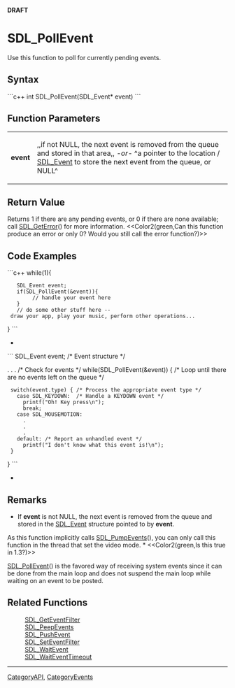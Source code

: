 <!-- pragma section-numbers off -->
<!-- pragma disable-camelcase -->
'''DRAFT'''

= SDL_PollEvent =
Use this function to poll for currently pending events.


== Syntax ==
```c++
int SDL_PollEvent(SDL_Event* event)
```

== Function Parameters ==
{|
|'''event'''
|,,if not NULL, the next event is removed from the queue and stored in that area,, ''-or-'' ^a pointer to the location / [[SDL_Event]] to store the next event from the queue, or NULL^
|}

== Return Value ==
Returns 1 if there are any pending events, or 0 if there are none available; call [[SDL_GetError]]() for more information.  <<Color2(green,Can this function produce an error or only 0?  Would you still call the error function?)>>

== Code Examples ==
```c++
while(1){
    SDL_Event event;
    if(SDL_PollEvent(&event)){
         // handle your event here
    }
    // do some other stuff here -- draw your app, play your music, perform other operations...
}
```
*
```
SDL_Event event; /* Event structure */

.
.
.
/* Check for events */
while(SDL_PollEvent(&event)) {  /* Loop until there are no events left on the queue */
  switch(event.type) { /* Process the appropriate event type */
    case SDL_KEYDOWN:  /* Handle a KEYDOWN event */
      printf("Oh! Key press\n");
      break;
    case SDL_MOUSEMOTION:
      .
      .
      .
    default: /* Report an unhandled event */
      printf("I don't know what this event is!\n");
  }
}
```
*

== Remarks ==
*If '''event''' is not NULL, the next event is removed from the queue and stored in the [[SDL_Event]] structure pointed to by '''event'''.

As this function implicitly calls [[SDL_PumpEvents]](), you can only call this function in the thread that set the video mode. *  <<Color2(green,Is this true in 1.3?)>>

[[SDL_PollEvent]]() is the favored way of receiving system events since it can be done from the main loop and does not suspend the main loop while waiting on an event to be posted.

== Related Functions ==
:[[SDL_GetEventFilter]]
:[[SDL_PeepEvents]]
:[[SDL_PushEvent]]
:[[SDL_SetEventFilter]]
:[[SDL_WaitEvent]]
:[[SDL_WaitEventTimeout]]

----
[[CategoryAPI]], [[CategoryEvents]]

